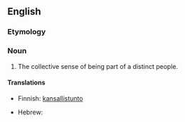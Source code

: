 ==English==

===Etymology===
{{suffix|people|hood}}

===Noun===
{{en-noun|-}}

# The collective sense of being part of a distinct people.

====Translations====
{{trans-top|collective sense of being part of a distinct people}}
* Finnish: [[kansallistunto]]
{{trans-mid}}
* Hebrew: {{t-|he|עמיות|f|tr=amiut|sc=Hebr}}
{{trans-bottom}}